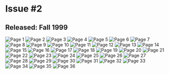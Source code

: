 # Issue #2
## Released: Fall 1999

![Page 1](/img/wiki/ytv/whoa_magazine/issue_2/1.png)
![Page 2](/img/wiki/ytv/whoa_magazine/issue_2/2.png)
![Page 3](/img/wiki/ytv/whoa_magazine/issue_2/3.png)
![Page 4](/img/wiki/ytv/whoa_magazine/issue_2/4.png)
![Page 5](/img/wiki/ytv/whoa_magazine/issue_2/5.png)
![Page 6](/img/wiki/ytv/whoa_magazine/issue_2/6.png)
![Page 7](/img/wiki/ytv/whoa_magazine/issue_2/7.png)
![Page 8](/img/wiki/ytv/whoa_magazine/issue_2/8.png)
![Page 9](/img/wiki/ytv/whoa_magazine/issue_2/9.png)
![Page 10](/img/wiki/ytv/whoa_magazine/issue_2/10.png)
![Page 11](/img/wiki/ytv/whoa_magazine/issue_2/11.png)
![Page 12](/img/wiki/ytv/whoa_magazine/issue_2/12.png)
![Page 13](/img/wiki/ytv/whoa_magazine/issue_2/13.png)
![Page 14](/img/wiki/ytv/whoa_magazine/issue_2/14.png)
![Page 15](/img/wiki/ytv/whoa_magazine/issue_2/15.png)
![Page 16](/img/wiki/ytv/whoa_magazine/issue_2/16.png)
![Page 17](/img/wiki/ytv/whoa_magazine/issue_2/17.png)
![Page 18](/img/wiki/ytv/whoa_magazine/issue_2/18.png)
![Page 19](/img/wiki/ytv/whoa_magazine/issue_2/19.png)
![Page 20](/img/wiki/ytv/whoa_magazine/issue_2/20.png)
![Page 21](/img/wiki/ytv/whoa_magazine/issue_2/21.png)
![Page 22](/img/wiki/ytv/whoa_magazine/issue_2/22.png)
![Page 23](/img/wiki/ytv/whoa_magazine/issue_2/23.png)
![Page 24](/img/wiki/ytv/whoa_magazine/issue_2/24.png)
![Page 25](/img/wiki/ytv/whoa_magazine/issue_2/25.png)
![Page 26](/img/wiki/ytv/whoa_magazine/issue_2/26.png)
![Page 27](/img/wiki/ytv/whoa_magazine/issue_2/27.png)
![Page 28](/img/wiki/ytv/whoa_magazine/issue_2/28.png)
![Page 29](/img/wiki/ytv/whoa_magazine/issue_2/29.png)
![Page 30](/img/wiki/ytv/whoa_magazine/issue_2/30.png)
![Page 31](/img/wiki/ytv/whoa_magazine/issue_2/31.png)
![Page 32](/img/wiki/ytv/whoa_magazine/issue_2/32.png)
![Page 33](/img/wiki/ytv/whoa_magazine/issue_2/33.png)
![Page 34](/img/wiki/ytv/whoa_magazine/issue_2/34.png)
![Page 35](/img/wiki/ytv/whoa_magazine/issue_2/35.png)
![Page 36](/img/wiki/ytv/whoa_magazine/issue_2/36.png)
